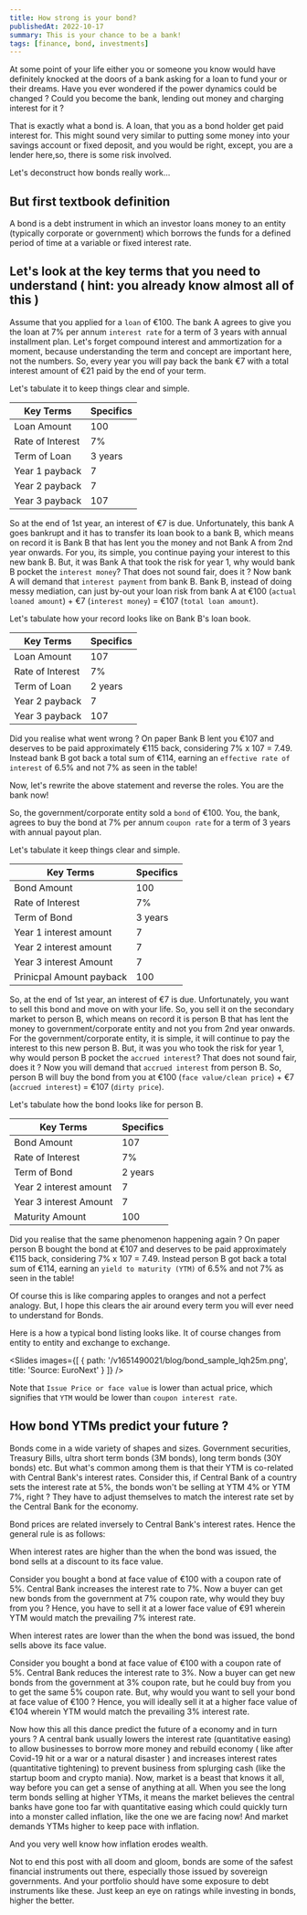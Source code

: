 ```yaml
---
title: How strong is your bond?
publishedAt: 2022-10-17
summary: This is your chance to be a bank!
tags: [finance, bond, investments]
---
```


At some point of your life either you or someone you know would have definitely knocked at the
doors of a bank asking for a loan to fund your or their dreams. Have you ever wondered if the power
dynamics could be changed ? Could you become the bank, lending out money and charging interest for it ?

That is exactly what a bond is. A loan, that you as a bond holder get paid interest for.
This might sound very similar to putting some money into your savings account or fixed deposit,
and you would be right, except, you are a lender here,so, there is some risk involved.

Let's deconstruct how bonds really work...

## But first textbook definition

A bond is a debt instrument in which an investor loans money to an entity (typically corporate or government)
which borrows the funds for a defined period of time at a variable or fixed interest rate.

## Let's look at the key terms that you need to understand ( hint: you already know almost all of this )

Assume that you applied for a `loan` of €100. The bank A agrees to give you the loan at 7% per annum `interest rate` for a term of 3 years with annual installment plan.
Let's forget compound interest and ammortization for a moment, because understanding the term and concept are important here, not the numbers. So, every year
you will pay back the bank €7 with a total interest amount of €21 paid by the end of your term.

Let's tabulate it to keep things clear and simple.

| Key Terms        | Specifics |
| ---------------- | --------- |
| Loan Amount      | 100       |
| Rate of Interest | 7%        |
| Term of Loan     | 3 years   |
| Year 1 payback   | 7         |
| Year 2 payback   | 7         |
| Year 3 payback   | 107       |

So at the end of 1st year, an interest of €7 is due. Unfortunately, this bank A goes bankrupt and it has to transfer its loan book to a bank B, which means on record
it is Bank B that has lent you the money and not Bank A from 2nd year onwards. For you, its simple, you continue paying your interest to this new bank B.
But, it was Bank A that took the risk for year 1, why would bank B pocket the `interest money`? That does not sound fair, does it ? Now bank A will demand that `interest payment` from bank B.
Bank B, instead of doing messy mediation, can just by-out your loan risk from bank A at €100 (`actual loaned amount`) + €7 (`interest money`) = €107 (`total loan amount`).

Let's tabulate how your record looks like on Bank B's loan book.

| Key Terms        | Specifics |
| ---------------- | --------- |
| Loan Amount      | 107       |
| Rate of Interest | 7%        |
| Term of Loan     | 2 years   |
| Year 2 payback   | 7         |
| Year 3 payback   | 107       |

Did you realise what went wrong ? On paper Bank B lent you €107 and deserves to be paid approximately €115 back, considering 7% x 107 = 7.49. Instead bank B got back
a total sum of €114, earning an `effective rate of interest` of 6.5% and not 7% as seen in the table!

Now, let's rewrite the above statement and reverse the roles. You are the bank now!

So, the government/corporate entity sold a `bond` of €100. You, the bank, agrees to buy the bond at 7% per annum `coupon rate` for a term of 3 years with annual payout plan.

Let's tabulate it keep things clear and simple.

| Key Terms                | Specifics |
| ------------------------ | --------- |
| Bond Amount              | 100       |
| Rate of Interest         | 7%        |
| Term of Bond             | 3 years   |
| Year 1 interest amount   | 7         |
| Year 2 interest amount   | 7         |
| Year 3 interest Amount   | 7         |
| Prinicpal Amount payback | 100       |

So, at the end of 1st year, an interest of €7 is due. Unfortunately, you want to sell this bond and move on with your life. So, you sell it on the secondary market
to person B, which means on record it is person B that has lent the money to government/corporate entity and not you from 2nd year onwards. For the government/corporate entity,
it is simple, it will continue to pay the interest to this new person B. But, it was you who took the risk for year 1, why would person B pocket the `accrued interest`?
That does not sound fair, does it ? Now you will demand that `accrued interest` from person B. So, person B will buy the bond from you at €100 (`face value/clean price`) + €7 (`accrued interest`) = €107 (`dirty price`).

Let's tabulate how the bond looks like for person B.

| Key Terms              | Specifics |
| ---------------------- | --------- |
| Bond Amount            | 107       |
| Rate of Interest       | 7%        |
| Term of Bond           | 2 years   |
| Year 2 interest amount | 7         |
| Year 3 interest Amount | 7         |
| Maturity Amount        | 100       |

Did you realise that the same phenomenon happening again ? On paper person B bought the bond at €107 and deserves to be paid approximately €115 back, considering 7% x 107 = 7.49. Instead person B got back
a total sum of €114, earning an `yield to maturity (YTM)` of 6.5% and not 7% as seen in the table!

Of course this is like comparing apples to oranges and not a perfect analogy. But, I hope this clears the air around every term you will ever need to understand for Bonds.

Here is a how a typical bond listing looks like. It of course changes from entity to entity and exchange to exchange.

<Slides
  images={[
    {
      path: '/v1651490021/blog/bond_sample_lqh25m.png',
      title: 'Source: EuroNext'
    }
  ]}
/>

Note that `Issue Price or face value` is lower than actual price, which signifies that `YTM` would be lower than `coupon interest rate`.

## How bond YTMs predict your future ?

Bonds come in a wide variety of shapes and sizes. Government securities, Treasury Bills, ultra short term bonds (3M bonds), long term bonds (30Y bonds) etc. But what's common among them is that their YTM is
co-related with Central Bank's interest rates. Consider this, if Central Bank of a country sets the interest rate at 5%, the bonds won't be selling at YTM 4% or YTM 7%, right ? They have to adjust themselves
to match the interest rate set by the Central Bank for the economy.

Bond prices are related inversely to Central Bank's interest rates. Hence the general rule is as follows:

When interest rates are higher than the when the bond was issued, the bond sells at a discount to its face value.

Consider you bought a bond at face value of €100 with a coupon rate of 5%. Central Bank increases the interest rate to 7%. Now a buyer can get new bonds from the government at 7% coupon rate, why would they buy from you ?
Hence, you have to sell it at a lower face value of €91 wherein YTM would match the prevailing 7% interest rate.

When interest rates are lower than the when the bond was issued, the bond sells above its face value.

Consider you bought a bond at face value of €100 with a coupon rate of 5%. Central Bank reduces the interest rate to 3%. Now a buyer can get new bonds from the government at 3% coupon rate, but he could buy from you to get the same 5% coupon rate.
But, why would you want to sell your bond at face value of €100 ? Hence, you will ideally sell it at a higher face value of €104 wherein YTM would match the prevailing 3% interest rate.

Now how this all this dance predict the future of a economy and in turn yours ?
A central bank usually lowers the interest rate (quantitative easing) to allow businesses to borrow more money and rebuild economy ( like after Covid-19 hit or a war or a natural disaster ) and increases interest rates (quantitative tightening)
to prevent business from splurging cash (like the startup boom and crypto mania). Now, market is a beast that knows it all, way before you can get a sense of anything at all. When you see the long term bonds selling at higher YTMs,
it means the market believes the central banks have gone too far with quantitative easing which could quickly turn into a monster called inflation, like the one we are facing now! And market demands YTMs higher to keep pace with inflation.

And you very well know how inflation erodes wealth.

Not to end this post with all doom and gloom, bonds are some of the safest financial instruments out there, especially those issued by sovereign governments.
And your portfolio should have some exposure to debt instruments like these. Just keep an eye on ratings while investing in bonds, higher the better.
